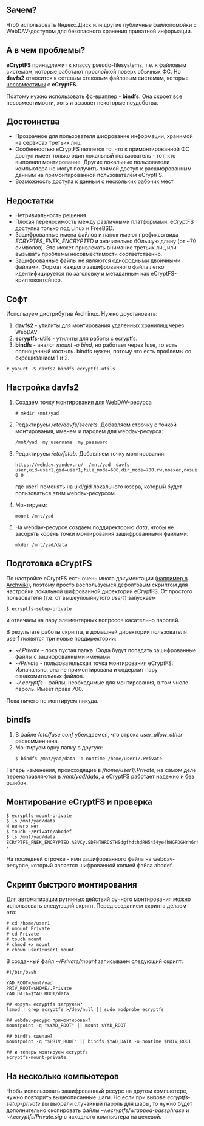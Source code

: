 == Зачем? ==

Чтоб использовать Яндекс.Диск или другие публичные файлопомойки с WebDAV-доступом для безопасного хранения приватной информации.


== А в чем проблемы? ==

'''eCryptFS''' принадлежит к классу pseudo-filesystems, т.е. к файловым системам, которые работают прослойкой поверх обычных ФС. Но '''davfs2''' относится к сетевым стековым файловым системам, которые [https://bugs.launchpad.net/ecryptfs/+bug/277578 несовместимы] с '''eCryptFS'''.

Поэтому нужно использовать фс-враппер - '''bindfs'''. Она скроет все несовместимости, хоть и вызовет некоторые неудобства.


== Достоинства ==
* Прозрачное для пользователя шифрование информации, хранимой на сервисах третьих лиц.
* Особенностью eCryptFS является то, что к примонтированной ФС доступ имеет только один локальный пользователь - тот, кто выполнил монтирование. Другие локальные пользователи компьютера не могут получить прямой доступ к расшифрованным данным на примонтированной пользователем eCryptFS.
* Возможность доступа к данным с нескольких рабочих мест.

== Недостатки ==

* Нетривиальность решения.
* Плохая переносимость между различными платформами: eCryptFS доступна только под Linux и FreeBSD.
* Зашифрованные имена файлов и папок имеют префиксы вида ''ECRYPTFS_FNEK_ENCRYPTED'' и значительно бОльшую длину (от ~70 символов). Это может привлекать внимание третьих лиц или вызывать проблемы несовместимости соответственно.
* Зашифрованные файлы не являются однородными двоичными файлами. Формат каждого зашифрованного файла легко идентифицируется по заголовку и метаданным как eCryptFS-криптоконтейнер.


== Софт ==

Используем дистрибутив Archlinux. Нужно доустановить:

# '''davfs2''' - утилиты для монтирования удаленных хранилищ через WebDAV
# '''ecryptfs-utils''' - утилиты для работы с ecryptfs.
# '''bindfs''' - аналог ''mount -o bind'', но работает через fuse, то есть полноценный костыль. bindfs нужен, потому что есть проблемы со скрещиванием 1 и 2.

<pre># yaourt -S davfs2 bindfs ecryptfs-utils</pre>


== Настройка davfs2 ==

# Создаем точку монтирования для WebDAV-ресурса <pre># mkdir /mnt/yad</pre>
# Редактируем ''/etc/davfs/secrets''. Добавляем строчку с точкой монтирования, именем и паролем для webdav-ресурса: <pre>/mnt/yad  my_username  my_password</pre>
# Редактируем ''/etc/fstab''. Добавляем точку монтирования: <pre>https://webdav.yandex.ru/  /mnt/yad  davfs user,uid=user1,gid=user1,file_mode=600,dir_mode=700,rw,noexec,nosuid 0 0</pre> где user1 поменять на uid/gid локального юзера, который будет пользоваться этим webdav-ресурсом.
# Монтируем: <pre>mount /mnt/yad</pre>
# На webdav-ресурсе создаем поддиректорию ''data'', чтобы не засорять корень точки монтирования зашифрованными файлами: <pre>mkdir /mnt/yad/data</pre>


== Подготовка eCryptFS ==

По настройке eCryptFS есть очень много документации ([https://wiki.archlinux.org/index.php?title=System_Encryption_with_eCryptfs&oldid=202100 например в Archwiki]), поэтому просто воспользуемся дефолтовым скриптом для настройки локальной шифрованной директории eCryptFS. От простого пользователя (т.е. от вышеупомянутого ''user1'') запускаем <pre>$ ecryptfs-setup-private</pre> и отвечаем на пару элементарных вопросов касательно паролей.

В результате работы скрипта, в домашней директории пользователя user1 появятся три новые поддиректории:

* ''~/.Private'' - пока пустая папка. Сюда будут попадать зашифрованные файлы с зашифрованными именами.
* ''~/Private'' - пользовательская точка монтирования eCryptFS. Изначально, она не примонтирована и содержит пару ознакомительных файлов.
* ''~/.ecryptfs'' - файлы, необходимые для монтирования, в том числе пароль. Имеет права 700.

Пока ничего не монтируем никуда.


== bindfs ==

# В файле ''/etc/fuse.conf'' убеждаемся, что строка ''user_allow_other'' раскомменчена.
# Монтируем одну папку в другую: <pre>$ bindfs /mnt/yad/data -o noatime /home/user1/.Private</pre>

Теперь изменения, происходящие в ''/home/user1/.Private'', на самом деле перенаправляются в ''/mnt/yad/data'', а eCryptFS работает надежно и без ошибок.


== Монтирование eCryptFS и проверка ==
<pre>
$ ecryptfs-mount-private
$ ls /mnt/yad/data
И ничего нет
$ touch ~/Private/abcdef
$ ls /mnt/yad/data
ECRYPTFS_FNEK_ENCRYPTED.ABVCy.SDFHTHRDSTHSdgfhdthdRH5454ye4hHGFDGHrh6rhedrhdRTh46--
</pre>
На последней строчке - имя зашифрованного файла на webdav-ресурсе, который является шифрованной копией файла abcdef.

== Скрипт быстрого монтирования ==
Для автоматизации рутинных действий ручного монтирования можно использовать следующий скрипт. Перед созданием скрипта делаем это:
<pre>
# cd /home/user1
# umount Private
# cd Private
# touch mount
# chmod +x mount
# chown user1:user1 mount
</pre>

В созданный файл ''~/Private/mount'' записываем следующий скрипт:

<pre>
#!/bin/bash

YAD_ROOT=/mnt/yad
PRIV_ROOT=$HOME/.Private
YAD_DATA=$YAD_ROOT/data

## модуль ecryptfs загружен?
lsmod | grep ecryptfs >/dev/null || sudo modprobe ecryptfs

## webdav-ресурс примонтирован?
mountpoint -q "$YAD_ROOT" || mount $YAD_ROOT

## bindfs сделан?
mountpoint -q "$PRIV_ROOT" || bindfs $YAD_DATA -o noatime $PRIV_ROOT

## и теперь монтируем ecryptfs
ecryptfs-mount-private
</pre>
== На несколько компьютеров ==

Чтобы использовать зашифрованный ресурс на другом компьютере, нужно повторить вышеописанные шаги. Но если при вызове ''ecryptfs-setup-private'' вы выбрали случайный пароль для шары, то нужно будет дополнительно скопировать файлы ''~/.ecryptfs/wrapped-passphrase'' и ''~/.ecryptfs/Private.sig'' с исходного компьютера на целевой.
